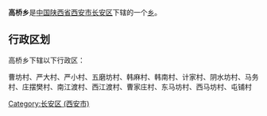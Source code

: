 {{中国乡级行政区
|行政区全称 = 高桥乡
|景观照片文件名 = 
|景观照片描述 = 
|汉语拼音 =
|其他语言 = 
|其他语言名称 = 
|位置图文件名 = 
|位置图描述 = 
|自定义图片=
|上级行政区 = [[陕西省|陕西省]][[西安市|西安市]][[长安区_(西安市)|长安区]]
|行政区类别 = [[乡级行政区|乡]]
|行政区划代码 = 
|行政区划 = 
|村委会 = 
|居委会 = 
|建置时间 = 
|领导职位 = 
|领导名称 = 
|政府驻地 = 
|毗邻 = 
|地理坐标 = 
|总面积 = 
|总人口 = 
|户籍人口 = 
|户籍人口年份 = 
|常住人口 = 
|常住人口年份 = 
|人口密度 = 
|GDP = 
|邮政编码 = 
|电话区号 = 
|官方网站 = 
|网站名称 = 
}}
'''高桥乡'''是[[中华人民共和国|中国]][[陕西省|陕西省]][[西安市|西安市]][[长安区_(西安市)|长安区]]下辖的一个[[乡级行政区|乡]]。

== 行政区划 ==
高桥乡下辖以下行政区：

曹坊村、严大村、严小村、五磨坊村、韩麻村、韩南村、计家村、阴水坊村、马务村、庄摆樊村、南江渡村、西江渡村、曹家庄村、东马坊村、西马坊村、屯铺村

{{陕西小作品}}
{{西安市长安区行政区划}}

[[Category:长安区_(西安市)|Category:长安区 (西安市)]]